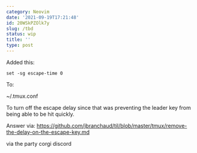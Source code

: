 ```yaml
---
category: Neovim
date: '2021-09-19T17:21:48'
id: 20WSkPZOlk7y
slug: /tbd
status: wip
title: ''
type: post
---
```


Added this:

```
set -sg escape-time 0
```

To:

~/.tmux.conf

To turn off the escape delay since that was preventing the leader key from being able to be hit quickly. 

Answer via: 
https://github.com/jbranchaud/til/blob/master/tmux/remove-the-delay-on-the-escape-key.md

via the party corgi discord